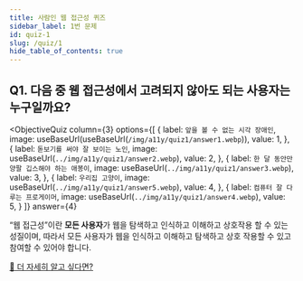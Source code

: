 ```yaml
---
title: 사람인 웹 접근성 퀴즈
sidebar_label: 1번 문제
id: quiz-1
slug: /quiz/1
hide_table_of_contents: true
---
```


## Q1. 다음 중 웹 접근성에서 고려되지 않아도 되는 사용자는 누구일까요?


<ObjectiveQuiz
  column={3}
  options={[
    {
      label: `앞을 볼 수 없는 시각 장애인`,
      image: useBaseUrl(useBaseUrl(`/img/a11y/quiz1/answer1.webp`)),
      value: 1,
    },
    {
      label: `돋보기를 써야 잘 보이는 노인`,
      image: useBaseUrl(`../img/a11y/quiz1/answer2.webp`),
      value: 2,
    },
    {
      label: `한 달 동안만 양팔 깁스해야 하는 애봉이`,
      image: useBaseUrl(`../img/a11y/quiz1/answer3.webp`),
      value: 3,
    },
    {
      label: `우리집 고양이`,
      image: useBaseUrl(`../img/a11y/quiz1/answer5.webp`),
      value: 4,
    },
    {
      label: `컴퓨터 잘 다루는 프로게이머`,
      image: useBaseUrl(`../img/a11y/quiz1/answer4.webp`),
      value: 5,
    }
  ]}
  answer={4}
>
  <p>
    “웹 접근성”이란 <strong>모든 사용자</strong>가 웹을 탐색하고 인식하고 이해하고 상호작용 할 수 있는 성질이며,
    따라서 모든 사용자가 웹을 인식하고 이해하고 탐색하고 상호 작용할 수 있고 참여할 수 있어야 합니다.
  </p>
  <a href="https://sri-fe1.notion.site/1-1-a531b328fe9842268516d35b04a8a12c">
    🔎 더 자세히 알고 싶다면?
  </a>
</ObjectiveQuiz>
